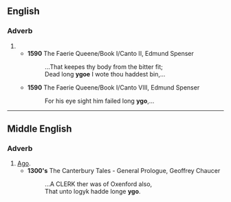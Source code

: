 ==English==

===Adverb===
{{en-adv|-}}

# {{obsolete spelling of|[[ago#English|ago]]}}
#* '''1590''' The Faerie Queene/Book I/Canto II, Edmund Spenser
#*: ...That keepes thy body from the bitter fit;
#*: Dead long '''ygoe''' I wote thou haddest bin,...
#* '''1590''' The Faerie Queene/Book I/Canto VIII, Edmund Spenser
#*: For his eye sight him failed long '''ygo''',...

----
==Middle English==

===Adverb===
{{infl|enm|adverb}}

# [[ago|Ago]].
#* '''1300's''' The Canterbury Tales - General Prologue, Geoffrey Chaucer
#*: ...A CLERK ther was of Oxenford also,
#*: That unto logyk hadde longe '''ygo'''.